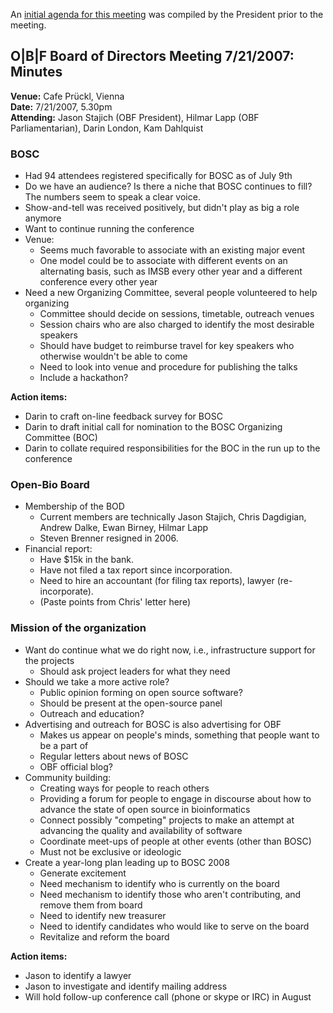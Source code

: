 An [[2007_BoardMeeting_Agenda|initial agenda for this meeting]] was compiled by the President prior to the meeting.

==O|B|F Board of Directors  Meeting 7/21/2007: Minutes==

'''Venue:''' Cafe Pr&uuml;ckl, Vienna<br/>
'''Date:''' 7/21/2007, 5.30pm<br/>
'''Attending:''' Jason Stajich (OBF President), Hilmar Lapp (OBF Parliamentarian), Darin London, Kam Dahlquist
 
===BOSC===

* Had 94 attendees registered specifically for BOSC as of July 9th
* Do we have an audience? Is there a niche that BOSC continues to fill? The numbers seem to speak a clear voice.
* Show-and-tell was received positively, but didn't play as big a role anymore
* Want to continue running the conference
* Venue:
** Seems much favorable to associate with an existing major event
** One model could be to associate with different events on an alternating basis, such as IMSB every other year and a different conference every other year
* Need a new Organizing Committee, several people volunteered to help organizing
** Committee should decide on sessions, timetable, outreach venues
** Session chairs who are also charged to identify the most desirable speakers
** Should have budget to reimburse travel for key speakers who otherwise wouldn't be able to come
** Need to look into venue and procedure for publishing the talks
** Include a hackathon?

'''Action items:'''
* Darin to craft on-line feedback survey for BOSC
* Darin to draft initial call for nomination to the BOSC Organizing Committee (BOC)
* Darin to collate required responsibilities for the BOC in the run up to the conference

===Open-Bio Board===
* Membership of the BOD
** Current members are technically Jason Stajich, Chris Dagdigian, Andrew Dalke, Ewan Birney, Hilmar Lapp
** Steven Brenner resigned in 2006.
* Financial report:
** Have $15k in the bank.
** Have not filed a tax report since incorporation. 
** Need to hire an accountant (for filing tax reports), lawyer (re-incorporate).
** (Paste points from Chris' letter here)

===Mission of the organization===

* Want do continue what we do right now, i.e., infrastructure support for the projects
** Should ask project leaders for what they need
* Should we take a more active role?
** Public opinion forming on open source software?
** Should be present at the open-source panel
** Outreach and education?
* Advertising and outreach for BOSC is also advertising for OBF
** Makes us appear on people's minds, something that people want to be a part of
** Regular letters about news of BOSC
** OBF official blog?
* Community building:
** Creating ways for people to reach others
** Providing a forum for people to engage in discourse about how to advance the state of open source in bioinformatics
** Connect possibly "competing" projects to make an attempt at advancing the quality and availability of software
** Coordinate meet-ups of people at other events (other than BOSC)
** Must not be exclusive or ideologic
* Create a year-long plan leading up to BOSC 2008
** Generate excitement
** Need mechanism to identify who is currently on the board
** Need mechanism to identify those who aren't contributing, and remove them from board
** Need to identify new treasurer
** Need to identify candidates who would like to serve on the board
** Revitalize and reform the board

'''Action items:'''
* Jason to identify a lawyer
* Jason to investigate and identify mailing address
* Will hold follow-up conference call (phone or skype or IRC) in August